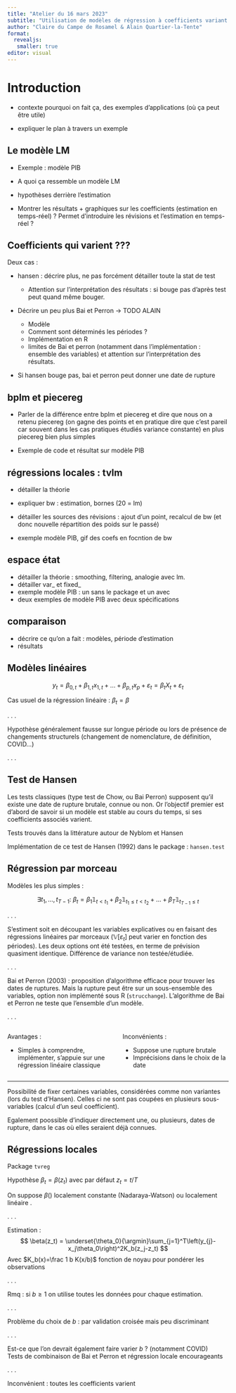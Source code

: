 ```yaml
---
title: "Atelier du 16 mars 2023"
subtitle: "Utilisation de modèles de régression à coefficients variant dans le temps dans le cadre de la prévision conjoncturelle"
author: "Claire du Campe de Rosamel & Alain Quartier-la-Tente"
format: 
  revealjs:
   smaller: true
editor: visual
---
```


# Introduction

- contexte pourquoi on fait ça, des exemples d'applications (où ça peut être utile)

- expliquer le plan à travers un exemple

## Le modèle LM

- Exemple : modèle PIB

- A quoi ça ressemble un modèle LM

- hypothèses derrière l'estimation

- Montrer les résultats + graphiques sur les coefficients (estimation en temps-réel) ? Permet d'introduire les révisions et l'estimation en temps-réel ?


## Coefficients qui varient ???

Deux cas :

- hansen : décrire plus, ne pas forcément détailler toute la stat de test
  * Attention sur l'interprétation des résultats : si bouge pas d'après test peut quand même bouger.

- Décrire un peu plus Bai et Perron -> TODO ALAIN

  * Modèle
  * Comment sont déterminés les périodes ?
  * Implémentation en R
  * limites de Bai et perron (notamment dans l'implémentation : ensemble des variables) et attention sur l'interprétation des résultats.
  
- Si hansen bouge pas, bai et perron peut donner une date de rupture

## bplm et piecereg

- Parler de la différence entre bplm et piecereg et dire que nous on a retenu piecereg (on gagne des points et en pratique dire que c'est pareil car souvent dans les cas pratiques étudiés variance constante) en plus piecereg bien plus simples

- Exemple de code et résultat sur modèle PIB

## régressions locales : tvlm 

- détailler la théorie
- expliquer bw : estimation, bornes (20 = lm)

- détailler les sources des révisions : ajout d'un point, recalcul de bw (et donc nouvelle répartition des poids sur le passé)
- exemple modèle PIB, gif des coefs en focntion de bw

## espace état

- détailler la théorie : smoothing, filtering, analogie avec lm. 
- détailler var_ et fixed_ 
- exemple modèle PIB : un sans le package et un avec
- deux exemples de modèle PIB avec deux spécifications

## comparaison

- décrire ce qu'on a fait : modèles, période d'estimation
- résultats

## Modèles linéaires

$$
y_t=\beta_{0,t}+\beta_{1,t} x_{1,t}+\dots+\beta_{p,t}x_p +\varepsilon_t =
\beta_tX_t+\varepsilon_t
$$

Cas usuel de la régression linéaire : $\beta_t = \beta$

. . .

Hypothèse généralement fausse sur longue période ou lors de présence de changements structurels (changement de nomenclature, de définition, COVID...)

. . .

## Test de Hansen

Les tests classiques (type test de Chow, ou Bai Perron) supposent qu'il existe une date de rupture brutale, connue ou non. Or l'objectif premier est d'abord de savoir si un modèle est stable au cours du temps, si ses coefficients associés varient.

Tests trouvés dans la littérature autour de Nyblom et Hansen

Implémentation de ce test de Hansen (1992) dans le package : `hansen.test`

## Régression par morceau

Modèles les plus simples :

$$
\exists t_1,\dots,t_{T-1}:\:
\beta_t = \beta_1\mathbb 1_{t< t_1} + \beta_2 \mathbb 1_{t_1 \leq t< t_2} + \dots + \beta_T \mathbb 1_{t_{T-1} \leq t}
$$

. . .

S'estiment soit en découpant les variables explicatives ou en faisant des régressions linéaires par morceaux ($\mathbb V[\varepsilon_t]$ peut varier en fonction des périodes). Les deux options ont été testées, en terme de prévision quasiment identique. Différence de variance non testée/étudiée.

. . .

Bai et Perron (2003) : proposition d'algorithme efficace pour trouver les dates de ruptures. Mais la rupture peut être sur un sous-ensemble des variables, option non implémenté sous R (`strucchange`). L'algorithme de Bai et Perron ne teste que l'ensemble d'un modèle.

. . .

::: columns
::: {.column width="50%"}
Avantages :

::: incremental
-   Simples à comprendre, implémenter, s'appuie sur une régression linéaire classique
:::
:::

::: {.column width="50%"}
Inconvénients :

::: incremental
-   Suppose une rupture brutale
-   Imprécisions dans le choix de la date
:::
:::
:::

------------------------------------------------------------------------

Possibilité de fixer certaines variables, considérées comme non variantes (lors du test d'Hansen). Celles ci ne sont pas coupées en plusieurs sous-variables (calcul d'un seul coefficient).

Egalement poossible d'indiquer directement une, ou plusieurs, dates de rupture, dans le cas où elles seraient déjà connues. 

## Régressions locales

Package `tvreg`

Hypothèse $\beta_t = \beta(z_t)$ avec par défaut $z_t = t/T$

On suppose $\beta()$ localement constante (Nadaraya-Watson) ou localement linéaire .

. . .

Estimation : $$
\beta(z_t) = \underset{\theta_0}{\argmin}\sum_{j=1}^T\left(y_{j}-x_j\theta_0\right)^2K_b(z_j-z_t)
$$ Avec $K_b(x)=\frac 1 b K(x/b)$ fonction de noyau pour pondérer les observations

. . . 

Rmq : si $b\geq1$ on utilise toutes les données pour chaque estimation.

. . .

Problème du choix de $b$ : par validation croisée mais peu discriminant

. . .

Est-ce que l'on devrait également faire varier $b$ ? (notamment COVID)\
Tests de combinaison de Bai et Perron et régression locale encourageants

. . .

Inconvénient : toutes les coefficients varient

